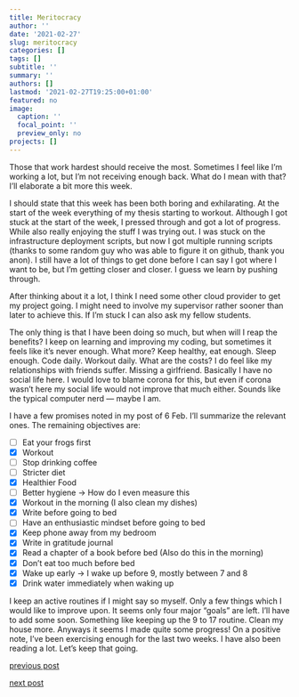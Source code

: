 ```yaml
---
title: Meritocracy
author: ''
date: '2021-02-27'
slug: meritocracy
categories: []
tags: []
subtitle: ''
summary: ''
authors: []
lastmod: '2021-02-27T19:25:00+01:00'
featured: no
image:
  caption: ''
  focal_point: ''
  preview_only: no
projects: []
---
```



Those that work hardest should receive the most. Sometimes I feel like I'm working a lot, but I'm not receiving enough back. What do I mean with that? I'll elaborate a bit more this week. 

I should state that this week has been both boring and exhilarating. At the start of the week everything of my thesis starting to workout. Although I got stuck at the start of the week, I pressed through and got a lot of progress. While also really enjoying the stuff I was trying out. I was stuck on the infrastructure deployment scripts, but now I got multiple running scripts (thanks to some random guy who was able to figure it on github, thank you anon). I still have a lot of things to get done before I can say I got where I want to be, but I'm getting closer and closer. I guess we learn by pushing through.

After thinking about it a lot, I think I need some other cloud provider to get my project going. I might need to involve my supervisor rather sooner than later to achieve this. If I'm stuck I can also ask my fellow students. 

The only thing is that I have been doing so much, but when will I reap the benefits? I keep on learning and improving my coding, but sometimes it feels like it's never enough. What more? Keep healthy, eat enough. Sleep enough. Code daily. Workout daily. What are the costs? I do feel like my relationships with friends suffer. Missing a girlfriend. Basically I have no social life here. I would love to blame corona for this, but even if corona wasn't here my social life would not improve that much either. Sounds like the typical computer nerd --- maybe I am.

I have a few promises noted in my post of 6 Feb. I'll summarize the relevant ones. The remaining objectives are:

- [ ] Eat your frogs first
- [x] Workout 
- [ ] Stop drinking coffee
- [ ] Stricter diet
- [x] Healthier Food 
- [ ] Better hygiene -> How do I even measure this
- [x] Workout in the morning (I also clean my dishes)
- [x] Write before going to bed
- [ ] Have an enthusiastic mindset before going to bed
- [x] Keep phone away from my bedroom
- [x] Write in gratitude journal
- [x] Read a chapter of a book before bed (Also do this in the morning)
- [x] Don't eat too much before bed
- [x] Wake up early -> I wake up before 9, mostly between 7 and 8
- [x] Drink water immediately when waking up

I keep an active routines if I might say so myself. Only a few things which I would like to improve upon. It seems only four major "goals" are left. I'll have to add some soon. Something like keeping up the 9 to 17 routine. Clean my house more. Anyways it seems I made quite some progress! On a positive note, I've been exercising enough for the last two weeks. I have also been reading a lot. Let's keep that going. 

[previous post](/2021/02/21/sunshining)

[next post](#)
